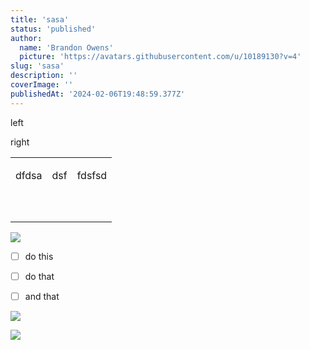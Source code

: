 ```yaml
---
title: 'sasa'
status: 'published'
author:
  name: 'Brandon Owens'
  picture: 'https://avatars.githubusercontent.com/u/10189130?v=4'
slug: 'sasa'
description: ''
coverImage: ''
publishedAt: '2024-02-06T19:48:59.377Z'
---
```


<div data-type="columns" class="layout-two-column">
<div data-position="left" data-type="column"><p>left</p></div><div data-position="right" data-type="column"><p>right</p></div>
</div>

<table style="minWidth: 75px">
<colgroup><col><col><col></colgroup><tbody><tr><td colspan="1" rowspan="1"><p>dfdsa</p></td><td colspan="1" rowspan="1"><p>dsf</p></td><td colspan="1" rowspan="1"><p>fdsfsd</p></td></tr><tr><td colspan="1" rowspan="1"><p></p></td><td colspan="1" rowspan="1"><p></p></td><td colspan="1" rowspan="1"><p></p></td></tr><tr><td colspan="1" rowspan="1"><p></p></td><td colspan="1" rowspan="1"><p></p></td><td colspan="1" rowspan="1"><p></p></td></tr></tbody>
</table>

![](/images/elegant-video-splash---v3.1--1--I1Mz.png)

- [ ] do this

- [ ] do that

- [ ] and that

![](/images/flag-YzMj.png)

<img src="/images/jesus-IzOD.png" data-width="50%" data-align="left">